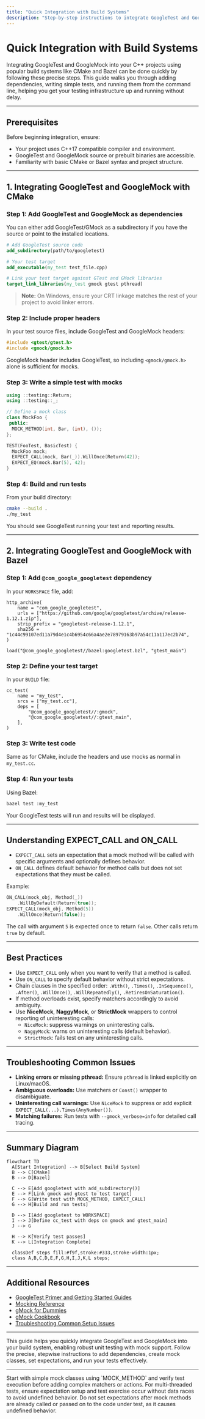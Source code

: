 ```yaml
---
title: "Quick Integration with Build Systems"
description: "Step-by-step instructions to integrate GoogleTest and GoogleMock into CMake or Bazel projects. Covers adding dependencies, writing simple tests, and running them from the command line."
---
```


# Quick Integration with Build Systems

Integrating GoogleTest and GoogleMock into your C++ projects using popular build systems like CMake and Bazel can be done quickly by following these precise steps. This guide walks you through adding dependencies, writing simple tests, and running them from the command line, helping you get your testing infrastructure up and running without delay.

---

## Prerequisites

Before beginning integration, ensure:

- Your project uses C++17 compatible compiler and environment.
- GoogleTest and GoogleMock source or prebuilt binaries are accessible.
- Familiarity with basic CMake or Bazel syntax and project structure.

---

## 1. Integrating GoogleTest and GoogleMock with CMake

### Step 1: Add GoogleTest and GoogleMock as dependencies

You can either add GoogleTest/GMock as a subdirectory if you have the source or point to the installed locations.

```cmake
# Add GoogleTest source code
add_subdirectory(path/to/googletest)

# Your test target
add_executable(my_test test_file.cpp)

# Link your test target against GTest and GMock libraries
target_link_libraries(my_test gmock gtest pthread)
```

> **Note:** On Windows, ensure your CRT linkage matches the rest of your project to avoid linker errors.

### Step 2: Include proper headers

In your test source files, include GoogleTest and GoogleMock headers:

```cpp
#include <gtest/gtest.h>
#include <gmock/gmock.h>
```

GoogleMock header includes GoogleTest, so including `<gmock/gmock.h>` alone is sufficient for mocks.

### Step 3: Write a simple test with mocks

```cpp
using ::testing::Return;
using ::testing::_;

// Define a mock class
class MockFoo {
 public:
  MOCK_METHOD(int, Bar, (int), ());
};

TEST(FooTest, BasicTest) {
  MockFoo mock;
  EXPECT_CALL(mock, Bar(_)).WillOnce(Return(42));
  EXPECT_EQ(mock.Bar(5), 42);
}
```

### Step 4: Build and run tests

From your build directory:

```bash
cmake --build .
./my_test
```

You should see GoogleTest running your test and reporting results.

---

## 2. Integrating GoogleTest and GoogleMock with Bazel

### Step 1: Add `@com_google_googletest` dependency

In your `WORKSPACE` file, add:

```starlark
http_archive(
    name = "com_google_googletest",
    urls = ["https://github.com/google/googletest/archive/release-1.12.1.zip"],
    strip_prefix = "googletest-release-1.12.1",
    sha256 = "1c44c99107ed11a79d4e1c4b6954c66a4ae2e78979163b97a54c11a117ec2b74",
)

load("@com_google_googletest//bazel:googletest.bzl", "gtest_main")
```

### Step 2: Define your test target

In your `BUILD` file:

```starlark
cc_test(
    name = "my_test",
    srcs = ["my_test.cc"],
    deps = [
        "@com_google_googletest//:gmock",
        "@com_google_googletest//:gtest_main",
    ],
)
```

### Step 3: Write test code

Same as for CMake, include the headers and use mocks as normal in `my_test.cc`.

### Step 4: Run your tests

Using Bazel:

```bash
bazel test :my_test
```

Your GoogleTest tests will run and results will be displayed.

---

## Understanding EXPECT_CALL and ON_CALL

- `EXPECT_CALL` sets an expectation that a mock method will be called with specific arguments and optionally defines behavior.
- `ON_CALL` defines default behavior for method calls but does not set expectations that they must be called.

Example:

```cpp
ON_CALL(mock_obj, Method(_))
    .WillByDefault(Return(true));
EXPECT_CALL(mock_obj, Method(5))
    .WillOnce(Return(false));
```

The call with argument `5` is expected once to return `false`. Other calls return `true` by default.

---

## Best Practices

- Use `EXPECT_CALL` only when you want to verify that a method is called.
- Use `ON_CALL` to specify default behavior without strict expectations.
- Chain clauses in the specified order: `.With()`, `.Times()`, `.InSequence()`, `.After()`, `.WillOnce()`, `.WillRepeatedly()`, `.RetiresOnSaturation()`.
- If method overloads exist, specify matchers accordingly to avoid ambiguity.
- Use **NiceMock**, **NaggyMock**, or **StrictMock** wrappers to control reporting of uninteresting calls:
  - `NiceMock`: suppress warnings on uninteresting calls.
  - `NaggyMock`: warns on uninteresting calls (default behavior).
  - `StrictMock`: fails test on any uninteresting calls.

---

## Troubleshooting Common Issues

- **Linking errors or missing pthread:** Ensure `pthread` is linked explicitly on Linux/macOS.
- **Ambiguous overloads:** Use matchers or `Const()` wrapper to disambiguate.
- **Uninteresting call warnings:** Use `NiceMock` to suppress or add explicit `EXPECT_CALL(...).Times(AnyNumber())`.
- **Matching failures:** Run tests with `--gmock_verbose=info` for detailed call tracing.

---

## Summary Diagram

```mermaid
flowchart TD
  A[Start Integration] --> B[Select Build System]
  B --> C[CMake]
  B --> D[Bazel]

  C --> E[Add googletest with add_subdirectory()]
  E --> F[Link gmock and gtest to test target]
  F --> G[Write test with MOCK_METHOD, EXPECT_CALL]
  G --> H[Build and run tests]

  D --> I[Add googletest to WORKSPACE]
  I --> J[Define cc_test with deps on gmock and gtest_main]
  J --> G

  H --> K[Verify test passes]
  K --> L[Integration Complete]

  classDef steps fill:#f9f,stroke:#333,stroke-width:1px;
  class A,B,C,D,E,F,G,H,I,J,K,L steps;
```

---

## Additional Resources

- [GoogleTest Primer and Getting Started Guides](https://github.com/google/googletest)
- [Mocking Reference](docs/reference/mocking.md)
- [gMock for Dummies](docs/gmock_for_dummies.md)
- [gMock Cookbook](docs/gmock_cook_book.md)
- [Troubleshooting Common Setup Issues](getting-started/troubleshooting-help/common-issues.mdx)


---

This guide helps you quickly integrate GoogleTest and GoogleMock into your build system, enabling robust unit testing with mock support. Follow the precise, stepwise instructions to add dependencies, create mock classes, set expectations, and run your tests effectively.

---

<Tip>
Start with simple mock classes using `MOCK_METHOD` and verify test execution before adding complex matchers or actions.
</Tip>

<Note>
For multi-threaded tests, ensure expectation setup and test exercise occur without data races to avoid undefined behavior.
</Note>

<Warning>
Do not set expectations after mock methods are already called or passed on to the code under test, as it causes undefined behavior.
</Warning>
